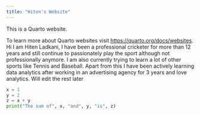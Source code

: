 ```yaml
---
title: "Hiten's Website"
---
```


This is a Quarto website.

To learn more about Quarto websites visit <https://quarto.org/docs/websites>.
Hi I am Hiten Ladkani, I have been a professional cricketer for more than 12 years and still continue to passionately play the sport
although not professionally anymore. I am also currently trying to learn a lot of other sports like Tennis and Baseball. Apart from this
I have been actively learning data analytics after working in an advertising agency for 3 years and love analytics. Will edit the rest later

```python
x = 1
y = 2
z = x + y
print("The sum of", x, "and", y, "is", z)
```